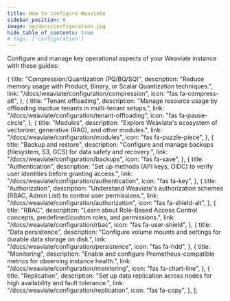 ```yaml
---
title: How to configure Weaviate
sidebar_position: 0
image: og/docs/configuration.jpg
hide_table_of_contents: true
# tags: ['configuration']
---
```


Configure and manage key operational aspects of your Weaviate instance with these guides:


  {
    title: "Compression/Quantization (PQ/BQ/SQ)",
    description:
      "Reduce memory usage with Product, Binary, or Scalar Quantization techniques.",
    link: "/docs/weaviate/configuration/compression",
    icon: "fas fa-compress-alt", 
  },
  {
    title: "Tenant offloading",
    description:
      "Manage resource usage by offloading inactive tenants in multi-tenant setups.",
    link: "/docs/weaviate/configuration/tenant-offloading",
    icon: "fas fa-pause-circle", 
  },
  {
    title: "Modules",
    description:
      "Explore Weaviate's ecosystem of vectorizer, generative (RAG), and other modules.",
    link: "/docs/weaviate/configuration/modules", 
    icon: "fas fa-puzzle-piece", 
  },
  {
    title: "Backup and restore",
    description:
      "Configure and manage backups (filesystem, S3, GCS) for data safety and recovery.",
    link: "/docs/weaviate/configuration/backups",
    icon: "fas fa-save", 
  },
  {
    title: "Authentication",
    description:
      "Set up methods (API keys, OIDC) to verify user identities before granting access.",
    link: "/docs/weaviate/configuration/authentication",
    icon: "fas fa-key", 
  },
  {
    title: "Authorization",
    description:
      "Understand Weaviate's authorization schemes (RBAC, Admin List) to control user permissions.",
    link: "/docs/weaviate/configuration/authorization",
    icon: "fas fa-shield-alt", 
  },
  {
    title: "RBAC",
    description:
      "Learn about Role-Based Access Control concepts, predefined/custom roles, and permissions.",
    link: "/docs/weaviate/configuration/rbac",
    icon: "fas fa-user-shield", 
  },
  {
    title: "Data persistence",
    description:
      "Configure volume mounts and settings for durable data storage on disk.",
    link: "/docs/weaviate/configuration/persistence",
    icon: "fas fa-hdd",
  },
  {
    title: "Monitoring",
    description:
      "Enable and configure Prometheus-compatible metrics for observing instance health.",
    link: "/docs/weaviate/configuration/monitoring",
    icon: "fas fa-chart-line",
  },
  {
    title: "Replication",
    description:
      "Set up data replication across nodes for high availability and fault tolerance.",
    link: "/docs/weaviate/configuration/replication",
    icon: "fas fa-copy",
  },
];

<br />
<CardsSection items={configOpsData} />
<br />
